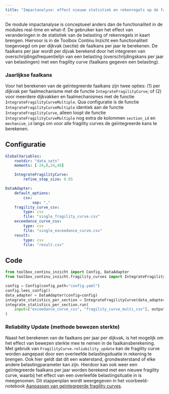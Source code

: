 ---
title: "Impactanalyse: effect nieuwe statistiek en rekenregels op de faalkans"
---

De module impactanalyse is conceptueel anders dan de functionaliteit in de modules real-time en what-if. De gebruiker kan het effect van veranderingen in de statistiek van de belasting of rekenregels in kaart brengen. 
Hiervoor is in de Toolbox Continu Inzicht een functionaliteit toegevoegd om per dijkvak (sectie) de faalkans per jaar te berekenen. De faalkans per jaar wordt per dijvak berekend door het integreren van overschrijdingsfrequentielijn van een belasting (overschrijdingskans per jaar van belastingen) met een fragility curve (faalkans gegeven een belasting).

### Jaarlijkse faalkans
Voor het berekenen van de geïntegreerde faalkans zijn twee opties: (1) per dijkvak per faalmechanisme met de functie `IntegrateFragilityCurve`; of (2) voor meerdere dijkvakken en faalmechanismes met de functie `IntegrateFragilityCurveMultiple`. Qua configuratie is de functie `IntegrateFragilityCurveMultiple` identiek aan de functie `IntegrateFragilityCurve`, alleen loopt de functie `IntegrateFragilityCurveMultiple` nog extra de kolommen `section_id` en `mechanism_id` langs om voor alle fragility curves de geïntegreerde kans te berekenen.

::: {.panel-tabset}
## Configuratie
```yaml
GlobalVariables:
    rootdir: "data_sets"
    moments: [-24,0,24,48]

    IntegrateFragilityCurve:
        refine_step_size: 0.05

DataAdapter:
    default_options:
        csv:
            sep: ","
    fragility_curve_csv:
        type: csv
        file: "single_fragility_curve.csv"
    exceedance_curve_csv:
        type: csv
        file: "single_exceedance_curve.csv"
    result:
        type: csv
        file: "result.csv"
```
## Code
```python
from toolbox_continu_inzicht import Config, DataAdapter
from toolbox_continu_inzicht.fragility_curves import IntegrateFragilityCurve

config = Config(config_path="config.yaml")
config.lees_config()
data_adapter = DataAdapter(config=config)
integrate_statistics_per_section = IntegrateFragilityCurve(data_adapter=data_adapter)
integrate_statistics_per_section.run(
    input=["exceedance_curve_csv", "fragility_curve_multi_csv"], output="result"
)

```
:::


### Reliability Update (methode bewezen sterkte)

Naast het berekenen van de faalkans per jaar per dijkvak, is het mogelijk om het effect van bewezen sterkte mee te nemen in de faalkansberekening. 
Met gebruik van `FragilityCurve.reliability_update` kan de fragility curve worden aangepast door een overleefde belastingsituatie in rekening te brengen. Ook hier geldt dat dit een waterstand, grondwaterstand of elke andere belastingparameter kan zijn. 
Hierdoor kan ook weer een geïntegreerde faalkans per jaar worden berekend met een nieuwe fragility curve, waarbij het effect van een overleefde belastingsituatie in is meegenomen.
Dit stappenplan wordt weergegeven in het voorbeeld-notebook [Aanpassen van geïntegreerde fragility curves
](../examples/notebooks/4.adjust_integrated_statistics.ipynb).
